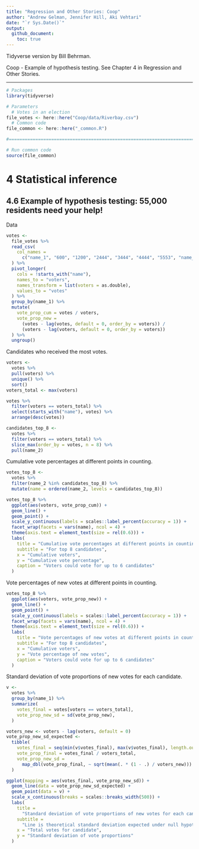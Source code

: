 ```yaml
---
title: "Regression and Other Stories: Coop"
author: "Andrew Gelman, Jennifer Hill, Aki Vehtari"
date: "`r Sys.Date()`"
output:
  github_document:
    toc: true
---
```

Tidyverse version by Bill Behrman.

Coop - Example of hypothesis testing. See Chapter 4 in Regression
and Other Stories.

-------------

```r
# Packages
library(tidyverse)

# Parameters
  # Votes in an election
file_votes <- here::here("Coop/data/Riverbay.csv")
  # Common code
file_common <- here::here("_common.R")

#===============================================================================

# Run common code
source(file_common)
```

# 4 Statistical inference

## 4.6 Example of hypothesis testing: 55,000 residents need your help!

Data

```r
votes <- 
  file_votes %>% 
  read_csv(
    col_names = 
      c("name_1", "600", "1200", "2444", "3444", "4444", "5553", "name_2")
  ) %>% 
  pivot_longer(
    cols = !starts_with("name"),
    names_to = "voters",
    names_transform = list(voters = as.double),
    values_to = "votes"
  ) %>% 
  group_by(name_1) %>% 
  mutate(
    vote_prop_cum = votes / voters,
    vote_prop_new = 
      (votes - lag(votes, default = 0, order_by = voters)) / 
      (voters - lag(voters, default = 0, order_by = voters))
  ) %>% 
  ungroup()
```

Candidates who received the most votes.

```r
voters <- 
  votes %>% 
  pull(voters) %>% 
  unique() %>% 
  sort()
voters_total <- max(voters)

votes %>% 
  filter(voters == voters_total) %>% 
  select(starts_with("name"), votes) %>% 
  arrange(desc(votes))
```

```r
candidates_top_8 <- 
  votes %>% 
  filter(voters == voters_total) %>% 
  slice_max(order_by = votes, n = 8) %>% 
  pull(name_2)
```

Cumulative vote percentages at different points in counting.

```r
votes_top_8 <- 
  votes %>% 
  filter(name_2 %in% candidates_top_8) %>% 
  mutate(name = ordered(name_2, levels = candidates_top_8))

votes_top_8 %>% 
  ggplot(aes(voters, vote_prop_cum)) +
  geom_line() +
  geom_point() +
  scale_y_continuous(labels = scales::label_percent(accuracy = 1)) +
  facet_wrap(facets = vars(name), ncol = 4) +
  theme(axis.text = element_text(size = rel(0.6))) +
  labs(
    title = "Cumulative vote percentages at different points in counting",
    subtitle = "For top 8 candidates",
    x = "Cumulative voters",
    y = "Cumulative vote percentage",
    caption = "Voters could vote for up to 6 candidates"
  )
```

Vote percentages of new votes at different points in counting.

```r
votes_top_8 %>% 
  ggplot(aes(voters, vote_prop_new)) +
  geom_line() +
  geom_point() +
  scale_y_continuous(labels = scales::label_percent(accuracy = 1)) +
  facet_wrap(facets = vars(name), ncol = 4) +
  theme(axis.text = element_text(size = rel(0.6))) +
  labs(
    title = "Vote percentages of new votes at different points in counting",
    subtitle = "For top 8 candidates",
    x = "Cumulative voters",
    y = "Vote percentage of new votes",
    caption = "Voters could vote for up to 6 candidates"
  )
```

Standard deviation of vote proportions of new votes for each candidate.

```r
v <- 
  votes %>% 
  group_by(name_1) %>% 
  summarize(
    votes_final = votes[voters == voters_total],
    vote_prop_new_sd = sd(vote_prop_new),
  )

voters_new <- voters - lag(voters, default = 0)
vote_prop_new_sd_expected <- 
  tibble(
    votes_final = seq(min(v$votes_final), max(v$votes_final), length.out = 101),
    vote_prop_final = votes_final / voters_total,
    vote_prop_new_sd = 
      map_dbl(vote_prop_final, ~ sqrt(mean(. * (1 - .) / voters_new)))
  )

ggplot(mapping = aes(votes_final, vote_prop_new_sd)) +
  geom_line(data = vote_prop_new_sd_expected) +
  geom_point(data = v) +
  scale_x_continuous(breaks = scales::breaks_width(500)) +
  labs(
    title = 
      "Standard deviation of vote proportions of new votes for each candidate",
    subtitle = 
      "Line is theoretical standard deviation expected under null hypothesis",
    x = "Total votes for candidate",
    y = "Standard deviation of vote proportions"
  )
```

